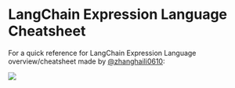 # LangChain Expression Language Cheatsheet

For a quick reference for LangChain Expression Language overview/cheatsheet made by [@zhanghaili0610](https://twitter.com/zhanghaili0610):

![](/img/langchain-js-runnable-cheatsheet.png)
